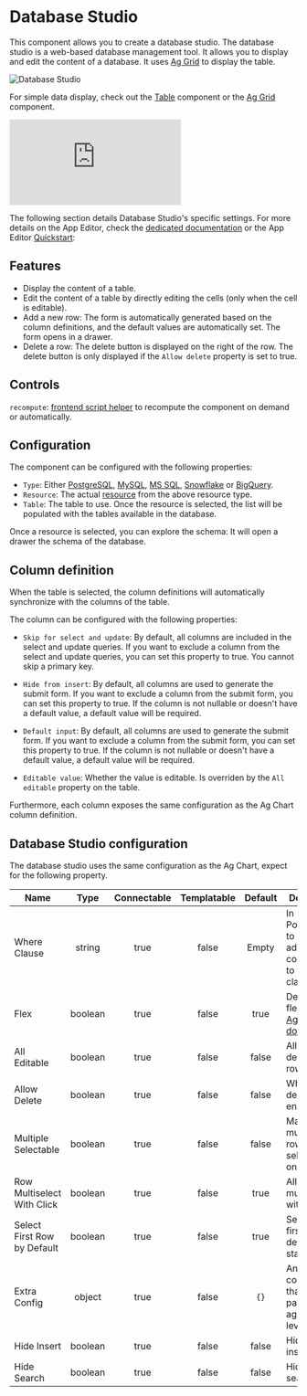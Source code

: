 
# Database Studio

This component allows you to create a database studio. The database studio is a web-based database management tool. It allows you to display and edit the content of a database. It uses [Ag Grid](./aggrid_table.mdx) to display the table.

![Database Studio](../../assets/apps/4_app_component_library/db_studio.png "Database Studio")

For simple data display, check out the [Table](./table.mdx) component or the [Ag Grid](./aggrid_table.mdx) component.

<iframe
	style={{ aspectRatio: '16/9' }}
	src="https://www.youtube.com/embed/Fd_0EffVDtw?vq=hd1080"
	title="Database Studio"
	frameBorder="0"
	allow="accelerometer; autoplay; clipboard-write; encrypted-media; gyroscope; picture-in-picture; web-share"
	allowFullScreen
	className="border-2 rounded-lg object-cover w-full dark:border-gray-800"
></iframe>

<br/>

The following section details Database Studio's specific settings. For more details on the App Editor, check the [dedicated documentation](../0_app_editor/index.mdx) or the App Editor [Quickstart](../../getting_started/7_apps_quickstart/index.mdx):

<div className="grid grid-cols-2 gap-6 mb-4">
	<DocCard
		color="orange"
		title="App Editor Documentation"
		description="The app editor is a low-code builder to create custom User Interfaces with a mix of drag-and-drop and code."
		href="/docs/apps/app_editor"
	/>
	<DocCard
		color="orange"
		title="Apps Quickstart"
		description="Learn how to build your first app in a matter of minutes."
		href="/docs/getting_started/apps_quickstart"
	/>
</div>

## Features

- Display the content of a table.
- Edit the content of a table by directly editing the cells (only when the cell is editable).
- Add a new row: The form is automatically generated based on the column definitions, and the default values are automatically set. The form opens in a drawer.
- Delete a row: The delete button is displayed on the right of the row. The delete button is only displayed if the `Allow delete` property is set to true.

## Controls

`recompute`: [frontend script helper](../3_app-runnable-panel.mdx#frontend-scripts-helpers) to recompute the component on demand or automatically.

## Configuration

The component can be configured with the following properties:

- `Type`: Either [PostgreSQL](../../getting_started/0_scripts_quickstart/5_sql_quickstart/index.mdx#postgresql), [MySQL](../../getting_started/0_scripts_quickstart/5_sql_quickstart/index.mdx#mysql), [MS SQL](../../getting_started/0_scripts_quickstart/5_sql_quickstart/index.mdx#ms-sql), [Snowflake](../../getting_started/0_scripts_quickstart/5_sql_quickstart/index.mdx#snowflake) or [BigQuery](../../getting_started/0_scripts_quickstart/5_sql_quickstart/index.mdx#bigquery).
- `Resource`: The actual [resource](../../core_concepts/3_resources_and_types/index.mdx) from the above resource type.
- `Table`: The table to use. Once the resource is selected, the list will be populated with the tables available in the database.

Once a resource is selected, you can explore the schema: It will open a drawer the schema of the database.

## Column definition

When the table is selected, the column definitions will automatically synchronize with the columns of the table.

The column can be configured with the following properties:

- `Skip for select and update`: By default, all columns are included in the select and update queries. If you want to exclude a column from the select and update queries, you can set this property to true. You cannot skip a primary key.

- `Hide from insert`: By default, all columns are used to generate the submit form. If you want to exclude a column from the submit form, you can set this property to true. If the column is not nullable or doesn't have a default value, a default value will be required.

- `Default input`: By default, all columns are used to generate the submit form. If you want to exclude a column from the submit form, you can set this property to true. If the column is not nullable or doesn't have a default value, a default value will be required.

- `Editable value`: Whether the value is editable. Is overriden by the `All editable` property on the table.

Furthermore, each column exposes the same configuration as the Ag Chart column definition.

<div className="grid grid-cols-2 gap-6 mb-4">
	<DocCard
		title="Ag Grid column definition"
		description="In this guide, learn how to configure the column definitions"
		href="/docs/misc/guides/aggrid_table#column-definition"
	/>
	<DocCard
		title="Ag Grid"
		description="Learn how to use the Ag Grid table"
		href="/docs/apps/app_configuration_settings/aggrid_table"
	/>
</div>

## Database Studio configuration

The database studio uses the same configuration as the Ag Chart, expect for the following property.

| Name         |  Type   | Connectable | Templatable | Default | Description                     |
| ------------ | :-----: | :---------: | :---------: | :-----: | ------------------------------- |
| Where Clause | string |    true     |    false    |  Empty  | In PostgreSQL, to add additional constraints to the Where clause. |
| Flex | boolean |    true     |    false    |  true  | Default col flex is 1 (see [AgGrid docs](https://ag-grid.com/javascript-data-grid/column-sizing/)). |
| All Editable | boolean |    true     |    false    |  false  | Allow deleting rows. |
| Allow Delete | boolean |    true     |    false    |  false  | Whether row deletion is enabled. |
| Multiple Selectable | boolean |    true     |    false    |  false  | Make multiple rows selectable at once. |
| Row Multiselect With Click | boolean |    true     |    false    |  true  | Allow multiselect with click. |
| Select First Row by Default | boolean |    true     |    false    |  true  | Select the first row by default on start. |
| Extra Config | object |    true     |    false    |  `{}`  | Any configuration that can be passed to ag-grid top level. |
| Hide Insert | boolean |    true     |    false    |  false  | Hide the insert button. |
| Hide Search | boolean |    true     |    false    |  false  | Hide the search bar. |

<div className="grid grid-cols-2 gap-6 mb-4">
	<DocCard
		title="Ag Grid"
		description="Learn how to use the Ag Grid table"
		href="/docs/apps/app_configuration_settings/aggrid_table"
	/>
</div>
